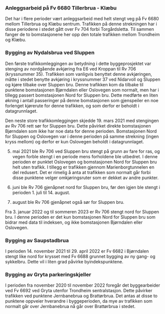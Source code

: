### Anleggsarbeid på Fv 6680 Tillerbrua - Klæbu
Det har i flere perioder vært anleggsarbeid med helt stengt veg på Fv 6680 mellom Tillerbrua og Klæbu sentrum. Trafikken på denne strekningen har i disse periodene i stedet gått over Fv 704 forbi Torgårdsletta. Til sammen fanger de to bomstasjonene her opp den totale trafikken mellom Trondheim og Klæbu.


### Bygging av Nydalsbrua ved Sluppen
Den første trafikkomleggingen av betydning i dette byggeprosjektet var stenging av nordgående avkjøring fra E6 ved Kroppan til Rv 706 (kryssnummer 35). Trafikken som vanligvis benyttet denne avkjøringen, måtte i stedet benytte avkjøring i kryssnummer 37 ved Nidarvoll og Sluppen og kjøre tilbake over Sluppen bru. Denne trafikken kom da tilbake til punktene bomstasjonen Bjørndalen eller Oslovegen som normalt, men har i tillegg passert bomstasjonen Nord for Sluppen bru. Dette medførte en liten økning i antall passeringer på denne bomstasjonen som gjenspeiler en noe forlenget kjørerute for denne trafikken, og som derfor er beholdt i datagrunnlaget.

Den neste store trafikkomleggingen skjedde 19. mars 2021 med stengingen av Rv 706 rett sør for Sluppen bru. Dette påvirket direkte bomstasjonen Bjørndalen som ikke har noe data for denne perioden. Bomstasjonen Nord for Sluppen og Oslovegen var i denne perioden på samme strekning (ingen kryss mellom) og derfor er kun Oslovegen beholdt i datagrunnlaget.

5. mai 2021 ble Rv 706 ved Sluppen bru stengt på grunn av fare for ras, og vegen forble stengt i en periode mens forholdene ble utbedret. I denne perioden er punktet Oslovegen og bomstasjonen Nord for Sluppen bru helt uten trafikk. I tillegg er trafikken gjennom Marienborgtunnelen en del redusert. Det er rimelig å anta at trafikken som normalt går forbi disse punktene velger omkjøringsruter som er dekket av andre punkter.

23. juni ble Rv 706 gjenåpnet nord for Sluppen bru, før den igjen ble stengt i perioden 1. juli til 14. august.

21. august ble Rv 706 gjenåpnet også sør for Sluppen bru.

Fra 3. januar 2022 og til sommeren 2023 er Rv 706 stengt nord for Sluppen bru. I denne perioden er det kun bomstasjonen Nord for Sluppen bru som bidrar med data til indeksen, og ikke bomstasjonen Bjørndalen eller Oslovegen.


### Bygging av Saupstadbrua
I perioden 14. november 2021 til 29. april 2022 er Fv 6682 i Bjørndalen stengt like nord for krysset med Fv 6688 grunnet bygging av ny gang- og sykkelbru. Dette vil i liten grad påvirke byindekspunktene.


### Bygging av Gryta parkeringskjeller
I perioden fra november 2020 til november 2022 foregår det byggearbeider ved Fv 6692 ved Gryta utenfor Trondheim sentralstasjon. Dette påvirker trafikken ved punktene Jernbanebrua og Brattørbrua. Det antas at disse to punktene oppveier hverandre i byggeperioden, da mye av trafikken som normalt går over Jernbanebrua nå går over Brattørbrua i stedet.


